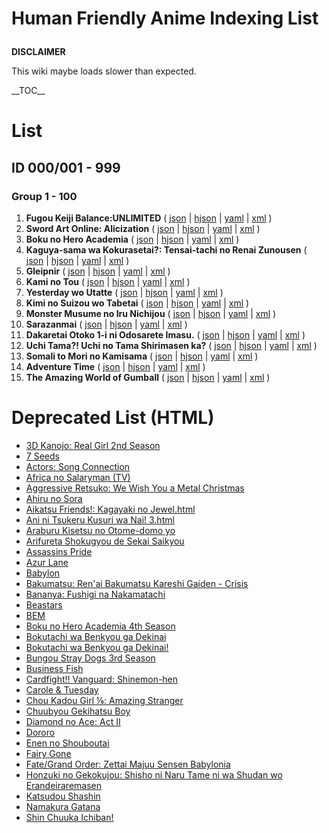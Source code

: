 <h1>Human Friendly Anime Indexing List</h1>
'''DISCLAIMER'''

This wiki maybe loads slower than expected.
<!--------------------------------
   <——LIST SECTION TEMPLATE——>   |
                                 |
---------------------------------|
COPY THIS TEMPLATE BELOW, SCROLL |
INTO LAST NUMBER OF CURRENT      |
ENTRY ON LIST HEADER, AND PASTE  |
IT ABOVE THE COMMENT.            |
---------------------------------|
<li>'''en_Latn Title'''
( [[json/000/000.json|json]] 
| [[hjson/000/000.hjson|hjson]] 
| [[yaml/000/000.yaml|yaml]]
| [[xml/000/000.xml|xml]] )</li>
---------------------------------|
                                 |
      <——END OF TEMPLATE——>      |
               ...               |
           <——NOTES——>           |
                                 |
* Change 000/000 based on the    |
  index                          |
* Change "en_Latn title" to      |
  romaji title of index          |
                                 |
        <——END OF NOTES——>       |
--------------------------------->

__TOC__

= List =
== ID 000/001 - 999 ==
=== Group 1 - 100 ===
<ol>
<li>'''Fugou Keiji Balance:UNLIMITED'''
( [[json/000/001.json|json]]
| [[hjson/000/001.hjson|hjson]]
| [[yaml/000/001.yaml|yaml]]
| [[xml/000/001.xml|xml]] )</li>
<li>'''Sword Art Online: Alicization'''
( [[json/000/002.json|json]]
| [[hjson/000/002.hjson|hjson]]
| [[yaml/000/002.yaml|yaml]]
| [[xml/000/002.xml|xml]] )</li>
<li>'''Boku no Hero Academia'''
( [[json/000/003.json|json]]
| [[hjson/000/003.hjson|hjson]]
| [[yaml/000/003.yaml|yaml]]
| [[xml/000/003.xml|xml]] )</li>
<li>'''Kaguya-sama wa Kokurasetai?: Tensai-tachi no Renai Zunousen'''
( [[json/000/004.json|json]]
| [[hjson/000/004.hjson|hjson]]
| [[yaml/000/004.yaml|yaml]]
| [[xml/000/004.xml|xml]] )</li>
<li>'''Gleipnir'''
( [[json/000/005.json|json]]
| [[hjson/000/005.hjson|hjson]]
| [[yaml/000/005.yaml|yaml]]
| [[xml/000/005.xml|xml]] )</li>
<li>'''Kami no Tou'''
( [[json/000/006.json|json]]
| [[hjson/000/006.hjson|hjson]]
| [[yaml/000/006.yaml|yaml]]
| [[xml/000/006.xml|xml]] )</li>
<li>'''Yesterday wo Utatte'''
( [[json/000/007.json|json]]
| [[hjson/000/007.hjson|hjson]]
| [[yaml/000/007.yaml|yaml]]
| [[xml/000/007.xml|xml]] )</li>
<li>'''Kimi no Suizou wo Tabetai'''
( [[json/000/008.json|json]]
| [[hjson/000/008.hjson|hjson]]
| [[yaml/000/008.yaml|yaml]]
| [[xml/000/008.xml|xml]] )</li>
<li>'''Monster Musume no Iru Nichijou'''
( [[json/000/009.json|json]]
| [[hjson/000/009.hjson|hjson]]
| [[yaml/000/009.yaml|yaml]]
| [[xml/000/009.xml|xml]] )</li>
<li>'''Sarazanmai'''
( [[json/000/010.json|json]]
| [[hjson/000/010.hjson|hjson]]
| [[yaml/000/010.yaml|yaml]]
| [[xml/000/010.xml|xml]] )</li>
<li>'''Dakaretai Otoko 1-i ni Odosarete Imasu.'''
( [[json/000/011.json|json]]
| [[hjson/000/011.hjson|hjson]]
| [[yaml/000/011.yaml|yaml]]
| [[xml/000/011.xml|xml]] )</li>
<li>'''Uchi Tama?! Uchi no Tama Shirimasen ka?'''
( [[json/000/012.json|json]]
| [[hjson/000/012.hjson|hjson]]
| [[yaml/000/012.yaml|yaml]]
| [[xml/000/012.xml|xml]] )</li>
<li>'''Somali to Mori no Kamisama'''
( [[json/000/013.json|json]]
| [[hjson/000/013.hjson|hjson]]
| [[yaml/000/013.yaml|yaml]]
| [[xml/000/013.xml|xml]] )</li>
<li>'''Adventure Time'''
( [[json/000/014.json|json]] 
| [[hjson/000/014.hjson|hjson]] 
| [[yaml/000/014.yaml|yaml]]
| [[xml/000/014.xml|xml]] )</li>
<li>'''The Amazing World of Gumball'''
( [[json/000/015.json|json]] 
| [[hjson/000/015.hjson|hjson]] 
| [[yaml/000/015.yaml|yaml]]
| [[xml/000/015.xml|xml]] )</li>
<!--Place the recent index above this line-->
<!--
'''REMOVE THIS COMMENT AND NOWIKI TAG IF ID REACHED 100'''
<nowiki>=== Group 101 - 200 ===</nowiki>--></ol>

= Deprecated List (HTML) =
* [[html/3D Kanojo_ Real Girl 2nd Season.html|3D Kanojo: Real Girl 2nd Season]]
* [[html/7 Seeds.html|7 Seeds]]
* [[html/Actors_ Song Connection.html|Actors: Song Connection]]
* [[html/Africa no Salaryman (TV).html|Africa no Salaryman (TV)]]
* [[html/Aggressive Retsuko_ We Wish You a Metal Christmas.html|Aggressive Retsuko: We Wish You a Metal Christmas]]
* [[html/Ahiru no Sora.html|Ahiru no Sora]]
* [[html/Aikatsu Friends!_ Kagayaki no Jewel.html|Aikatsu Friends!: Kagayaki no Jewel.html]]
* [[html/Ani ni Tsukeru Kusuri wa Nai! 3.html|Ani ni Tsukeru Kusuri wa Nai! 3.html]]
* [[html/Araburu Kisetsu no Otome-domo yo.html|Araburu Kisetsu no Otome-domo yo]]
* [[html/Arifureta Shokugyou de Sekai Saikyou.html|Arifureta Shokugyou de Sekai Saikyou]]
* [[html/Assassins Pride.html|Assassins Pride]]
* [[html/Azur Lane.html|Azur Lane]]
* [[html/Babylon.html|Babylon]]
* [[html/Bakumatsu_ Ren'ai Bakumatsu Kareshi Gaiden - Crisis.html|Bakumatsu: Ren'ai Bakumatsu Kareshi Gaiden - Crisis]]
* [[html/Bananya_ Fushigi na Nakamatachi.html|Bananya: Fushigi na Nakamatachi]]
* [[html/Beastars.html|Beastars]]
* [[html/BEM.html|BEM]]
* [[html/Boku no Hero Academia 4th Season.html|Boku no Hero Academia 4th Season]]
* [[html/Bokutachi wa Benkyou ga Dekinai.html|Bokutachi wa Benkyou ga Dekinai]]
* [[html/Bokutachi wa Benkyou ga Dekinai!.html|Bokutachi wa Benkyou ga Dekinai!]]
* [[html/Bungou Stray Dogs 3rd Season.html|Bungou Stray Dogs 3rd Season]]
* [[html/Business Fish.html|Business Fish]]
* [[html/Cardfight!! Vanguard_ Shinemon-hen.html|Cardfight!! Vanguard: Shinemon-hen]]
* [[html/Carole _ Tuesday.html|Carole &amp; Tuesday]]
* [[html/Chou Kadou Girl __ Amazing Stranger.html|Chou Kadou Girl ⅙: Amazing Stranger]]
* [[html/Chuubyou Gekihatsu Boy.html|Chuubyou Gekihatsu Boy]]
* [[html/Diamond no Ace_ Act II.html|Diamond no Ace: Act II]]
* [[html/Dororo.html|Dororo]]
* [[html/Enen no Shouboutai.html|Enen no Shouboutai]]
* [[html/Fairy Gone.html|Fairy Gone]]
* [[html/Fate_Grand Order_ Zettai Majuu Sensen Babylonia.html|Fate/Grand Order: Zettai Majuu Sensen Babylonia]]
* [[html/Honzuki no Gekokujou_ Shisho ni Naru Tame ni wa Shudan wo Erandeiraremasen.html|Honzuki no Gekokujou: Shisho ni Naru Tame ni wa Shudan wo Erandeiraremasen]]
* [[html/Katsudou Shashin.html|Katsudou Shashin]]
* [[html/Namakura Gatana.html|Namakura Gatana]]
* [[html/Shin Chuuka Ichiban!.html|Shin Chuuka Ichiban!]]